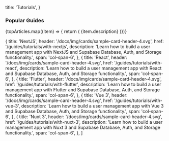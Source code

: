 
  title: 'Tutorials',
}

### Popular Guides

<div className="grid grid-cols-12 gap-6 not-prose">
  {topArticles.map((item) => {
    return (
      <Link
        href={`/${item.href}`}
        key={item.title}
        passHref
      >
        <a className={item.span ?? 'col-span-4'}>
          <GlassPanel
            title="Social Login"
            header="/docs/img/cards/sample-card-header-4.svg"
            span="col-span-6"
            background={false}
          >
            {item.description}
          </GlassPanel>
        </a>
      </Link>
    )})}

</div>

  {
    title: 'NextJS',
    header: '/docs/img/cards/sample-card-header-4.svg',
    href: '/guides/tutorials/with-nextjs',
    description: 'Learn how to build a user management app with NextJS and Supabase Database, Auth, and Storage functionality.',
    span: 'col-span-6',
  },
  {
    title: 'React',
    header: '/docs/img/cards/sample-card-header-4.svg',
    href: '/guides/tutorials/with-react',
    description: 'Learn how to build a user management app with React and Supabase Database, Auth, and Storage functionality.',
    span: 'col-span-6',
  },
  {
    title: 'Flutter',
    header: '/docs/img/cards/sample-card-header-4.svg',
    href: '/guides/tutorials/with-flutter',
    description: 'Learn how to build a user management app with Flutter and Supabase Database, Auth, and Storage functionality.',
    span: 'col-span-6',
  },
  {
    title: 'Vue 3',
    header: '/docs/img/cards/sample-card-header-4.svg',
    href: '/guides/tutorials/with-vue-3',
    description: 'Learn how to build a user management app with Vue 3 and Supabase Database, Auth, and Storage functionality.',
    span: 'col-span-6',
  },
  {
    title: 'Nuxt 3',
    header: '/docs/img/cards/sample-card-header-4.svg',
    href: '/guides/tutorials/with-nuxt-3',
    description: 'Learn how to build a user management app with Nuxt 3 and Supabase Database, Auth, and Storage functionality.',
    span: 'col-span-6',
  },
]


